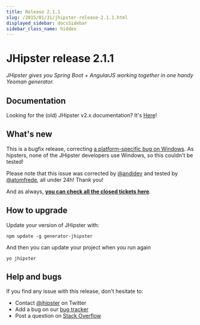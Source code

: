 ```yaml
---
title: Release 2.1.1
slug: /2015/01/31/jhipster-release-2.1.1.html
displayed_sidebar: docsSidebar
sidebar_class_name: hidden
---
```


JHipster release 2.1.1
==================

*JHipster gives you Spring Boot + AngularJS working together in one handy Yeoman generator.*

Documentation
----------

Looking for the (old) JHipster v2.x documentation? It's [Here](https://www.jhipster.tech/documentation-archive/)!

What's new
----------

This is a bugfix release, correcting [a platform-specific bug on Windows](https://github.com/jhipster/generator-jhipster/issues/1058). As hipsters, none of the JHipster developers use Windows, so this couldn't be tested!

Please note that this issue was corrected by [@andidev](https://github.com/andidev) and tested by [@atomfrede](https://github.com/atomfrede), all under 24h! Thank you!

And as always, __[you can check all the closed tickets here](https://github.com/jhipster/generator-jhipster/issues?q=milestone%3A2.1.1+is%3Aclosed)__.

How to upgrade
------------

Update your version of JHipster with:

```
npm update -g generator-jhipster
```

And then you can update your project when you run again

```
yo jhipster
```

Help and bugs
--------------

If you find any issue with this release, don't hesitate to:

- Contact [@jhipster](https://twitter.com/jhipster) on Twitter
- Add a bug on our [bug tracker](https://github.com/jhipster/generator-jhipster/issues?state=open)
- Post a question on [Stack Overflow](http://stackoverflow.com/tags/jhipster/info)
